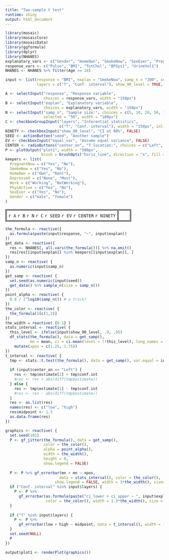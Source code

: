 ```yaml
---
title: "Two-sample t test"
runtime: shiny
output: html_document
---
```



```r
library(mosaic)
library(mosaicCore)
library(mosaicData)
library(ggformula)
library(dplyr)
library(NHANES)
explanatory_vars <- c("Gender", "HomeOwn", "SmokeNow", "SexEver", "PregnantNow", "Depressed", "Work", "PhysActive" )
response_vars <- c("Pulse", "BMI", "TotChol", "BPSys1", "UrineVol1")
NHANES <- NHANES %>% filter(Age >= 18)
```

```r
input <- list(response = "BMI", explan = "SmokeNow", samp_n = "200", seed = "1", equal_var = TRUE,
              layers = c("T", "Conf. interval"), show_90_level = TRUE, center_on = "bottom")

```


```r
A <- selectInput("response", "Response variable",
                 choices = response_vars, width = "150px")
B <- selectInput("explan", "Explanatory variable",
                 choices = explanatory_vars, width = "150px")
N <- selectInput("samp_n", "Sample size:", choices = c(5, 10, 20, 50, 100, 500, 1000),
                 selected = "50", width = "100px")
C <- checkboxGroupInput("layers", "Inferential statistics",
                        c("T", "Conf. interval"), width = "150px", inline = TRUE)
NINETY <- checkboxInput("show_90_level", "CI at 90%", FALSE)
SEED <- actionButton("seed", "Another sample")
EV <- checkboxInput("equal_var", "Assume equal variance", FALSE)
CENTER <- radioButtons("center_on", "T location:", choices = c("Left", "Right"), inline = TRUE)
P <- plotOutput("plot1", width = "500px",
                brush = brushOpts("horiz_line", direction = "x", fill = NA))
keepers <- list(
  PregnantNow = c("Yes", "No"),
  SmokeNow = c("Yes", "No"),
  HomeOwn = c("Own", "Rent"), 
  Depressed = c("None", "Most"),
  Work = c("Working", "NotWorking"),
  PhysActive = c("Yes", "No"),
  SexEver = c("Yes", "No"),
  Gender = c("male", "female")
)

```

<table><tr><td class="control">`r A` `r B` `r N` `r C` `r SEED` `r EV` `r CENTER` `r NINETY`</td><td class="plot">`r P`</td></tr></table>



<style type="text/css">
td.control {
  border:5px solid gray;
  border-radius:10px;
  padding: 5px;
  vertical-align: top;
}
td.plot {
  border:5px solid gray;
  padding: 5px;
  border-radius:10px;
  color: white;
}

</style>




```r
the_formula <- reactive({
  as.formula(paste(input$response, "~", input$explan))
})
get_data <- reactive({
  res <- NHANES[, all.vars(the_formula())] %>% na.omit()
  res[res[[input$explan]] %in% keepers[[input$explan]], ]
})
samp_n <- reactive( {
  as.numeric(input$samp_n)
})
get_samp <- reactive( {
  set.seed(as.numeric(input$seed))
  get_data() %>% sample_n(size = samp_n())
})
point_alpha <- reactive( {
  0.8 / 2^log10(samp_n()) # a trick?
})
the_color <- reactive( {
  the_formula()[c(1,3)]
})
the_width = reactive( {0.1} )
stats_interval <- reactive( {
  this_level <- ifelse(input$show_90_level, .9, .95)
  df_stats(the_formula(), data = get_samp(), 
           mn = mean, ci = ci.mean(level = !!this_level), long_names = FALSE) %>% 
    mutate(xpos = c(1.25, 1.75))
})
t_interval <- reactive( {
  tmp <- stats::t.test(the_formula(), data = get_samp(), var.equal = input$equal_var)
  
  if (input$center_on == "Left") { 
    res <- tmp$estimate[2] + tmp$conf.int 
    #res <- res + abs(diff(tmp$estimate))
  } else {
    res <- tmp$estimate[1] - tmp$conf.int 
    #res <- res - abs(diff(tmp$estimate))
  }
  res <- as.list(res)
  names(res) <- c("low", "high")
  res$midpoint <- 1.5
  as.data.frame(res)
})

graphics <- reactive( {
  set.seed(101)
  P <- gf_jitter(the_formula(), data = get_samp(), 
                 color = the_color(),
                 alpha = point_alpha(),
                 width = the_width(), 
                 height = 0,
                 show.legend = FALSE)
  
  P <- P %>% gf_errorbar(mn + mn ~ xpos, 
                        data = stats_interval(), color = the_color(), 
                      show.legend = FALSE, width = 3*the_width(), size=2, alpha = .5) 
  if ("Conf. interval" %in% input$layers) {
    P <- P %>%
      gf_errorbar(as.formula(paste("ci_lower + ci_upper ~ ", input$explan)), data = stats_interval(), 
                  color = the_color(), width = 1.3*the_width(), size = 2, show.legend = FALSE)
  }
  
  if ("T" %in% input$layers) {
    P <- P %>% 
      gf_errorbar(low + high ~ midpoint, data = t_interval(), width = 1, show.legend = FALSE)
  }
  set.seed(NULL)
  P
})

output$plot1 <- renderPlot(graphics())
```

